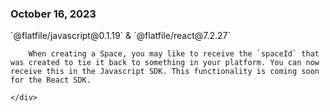 ### October 16, 2023

<div style={{ display: "table", width: "auto" }}>

  <div style={{ display: "table-row", width: "auto" }}>
    <Snippet file="chips/wrappers.mdx" />
      <div style={{ float: "left", display: "table-column", paddingLeft: "30px", width: "calc(80% - 30px)" }}>
       `@flatfile/javascript@0.1.19` & `@flatfile/react@7.2.27`

        When creating a Space, you may like to receive the `spaceId` that was created to tie it back to something in your platform. You can now receive this in the Javascript SDK. This functionality is coming soon for the React SDK.

    </div>

   </div>

</div>
